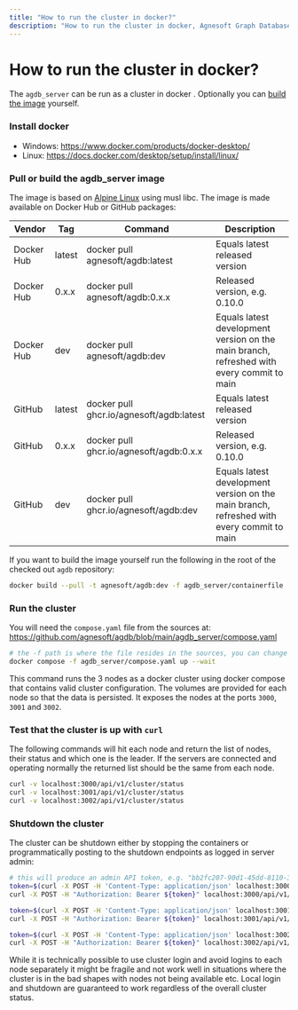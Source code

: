```yaml
---
title: "How to run the cluster in docker?"
description: "How to run the cluster in docker, Agnesoft Graph Database"
---
```



# How to run the cluster in docker?

The `agdb_server` can be run as a cluster in docker . Optionally you can [build the image](https://github.com/agnesoft/agdb/blob/main/agdb_server/containerfile) yourself.

<Steps>

### Install docker

- Windows: https://www.docker.com/products/docker-desktop/
- Linux: https://docs.docker.com/desktop/setup/install/linux/

### Pull or build the agdb_server image

The image is based on [Alpine Linux](https://alpinelinux.org/) using musl libc. The image is made available on Docker Hub or GitHub packages:

| Vendor     | Tag    | Command                                  | Description                                                                               |
| ---------- | ------ | ---------------------------------------- | ----------------------------------------------------------------------------------------- |
| Docker Hub | latest | docker pull agnesoft/agdb:latest         | Equals latest released version                                                            |
| Docker Hub | 0.x.x  | docker pull agnesoft/agdb:0.x.x          | Released version, e.g. 0.10.0                                                             |
| Docker Hub | dev    | docker pull agnesoft/agdb:dev            | Equals latest development version on the main branch, refreshed with every commit to main |
| GitHub     | latest | docker pull ghcr.io/agnesoft/agdb:latest | Equals latest released version                                                            |
| GitHub     | 0.x.x  | docker pull ghcr.io/agnesoft/agdb:0.x.x  | Released version, e.g. 0.10.0                                                             |
| GitHub     | dev    | docker pull ghcr.io/agnesoft/agdb:dev    | Equals latest development version on the main branch, refreshed with every commit to main |

If you want to build the image yourself run the following in the root of the checked out `agdb` repository:

```bash
docker build --pull -t agnesoft/agdb:dev -f agdb_server/containerfile .
```

### Run the cluster

You will need the `compose.yaml` file from the sources at: https://github.com/agnesoft/agdb/blob/main/agdb_server/compose.yaml

```bash
# the -f path is where the file resides in the sources, you can change it to the actual location of the compose.yaml file
docker compose -f agdb_server/compose.yaml up --wait
```

This command runs the 3 nodes as a docker cluster using docker compose that contains valid cluster configuration. The volumes are provided for each node so that the data is persisted. It exposes the nodes at the ports `3000`, `3001` and `3002`.

### Test that the cluster is up with `curl`

The following commands will hit each node and return the list of nodes, their status and which one is the leader. If the servers are connected and operating normally the returned list should be the same from each node.

```bash
curl -v localhost:3000/api/v1/cluster/status
curl -v localhost:3001/api/v1/cluster/status
curl -v localhost:3002/api/v1/cluster/status
```

### Shutdown the cluster

The cluster can be shutdown either by stopping the containers or programmatically posting to the shutdown endpoints as logged in server admin:

```bash
# this will produce an admin API token, e.g. "bb2fc207-90d1-45dd-8110-3247c4753cd5"
token=$(curl -X POST -H 'Content-Type: application/json' localhost:3000/api/v1/user/login -d '{"username":"admin","password":"admin"}')
curl -X POST -H "Authorization: Bearer ${token}" localhost:3000/api/v1/admin/shutdown

token=$(curl -X POST -H 'Content-Type: application/json' localhost:3001/api/v1/user/login -d '{"username":"admin","password":"admin"}')
curl -X POST -H "Authorization: Bearer ${token}" localhost:3001/api/v1/admin/shutdown

token=$(curl -X POST -H 'Content-Type: application/json' localhost:3002/api/v1/user/login -d '{"username":"admin","password":"admin"}')
curl -X POST -H "Authorization: Bearer ${token}" localhost:3002/api/v1/admin/shutdown
```

While it is technically possible to use cluster login and avoid logins to each node separately it might be fragile and not work well in situations where the cluster is in the bad shapes with nodes not being available etc. Local login and shutdown are guaranteed to work regardless of the overall cluster status.

</Steps>
